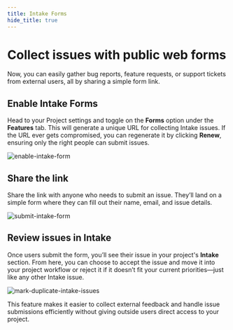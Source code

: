```yaml
---
title: Intake Forms
hide_title: true
---
```



<div className="tag-wrapper">
 <h1>Collect issues with public web forms</h1>
<Tags 
  tags={[ 
    { name: "Business", additionalClass: "business" }
  ]} 
 />
</div>
 
Now, you can easily gather bug reports, feature requests, or support tickets from external users, all by sharing a simple form link. 

## Enable Intake Forms
Head to your Project settings and toggle on the **Forms** option under the **Features** tab. This will generate a unique URL for collecting Intake issues. If the URL ever gets compromised, you can regenerate it by clicking **Renew**, ensuring only the right people can submit issues.

![enable-intake-form](https://media.docs.plane.so/intake/enable-intake-form.webp#center)

## Share the link

Share the link with anyone who needs to submit an issue. They’ll land on a simple form where they can fill out their name, email, and issue details.

![submit-intake-form](https://media.docs.plane.so/intake/submit-intake-form.webp#center)

## Review issues in Intake
Once users submit the form, you’ll see their issue in your project's **Intake** section. From here, you can choose to accept the issue and move it into your project workflow or reject it if it doesn’t fit your current priorities—just like any other Intake issue.

![mark-duplicate-intake-issues](https://media.docs.plane.so/intake/review-intake-form-issues.webp#center)

This feature makes it easier to collect external feedback and handle issue submissions efficiently without giving outside users direct access to your project.




